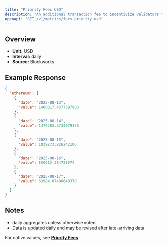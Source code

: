 ```yaml
---
title: "Priority Fees USD"
description: "An additional transaction fee to incentivize validators to prioritize and execute transactions."
openapi: 'GET /v1/metrics/fees-priority-usd'
---
```


## Overview

- **Unit:** USD
- **Interval:** daily
- **Source:** Blockworks

## Example Response

```json
{
  "ethereum": [
    {
      "date": "2025-08-13",
      "value": 1400017.4377597903
    },
    {
      "date": "2025-08-14",
      "value": 1479283.3734079176
    },
    {
      "date": "2025-08-15",
      "value": 1039873.826242106
    },
    {
      "date": "2025-08-16",
      "value": 560913.284725874
    },
    {
      "date": "2025-08-17",
      "value": 63984.07486648378
    }
  ]
}
```

## Notes
- daily aggregates unless otherwise noted.
- Data is updated daily and may be revised after late-arriving data.


<Note>For native values, see **[Priority Fees](./fees-priority)**.</Note>